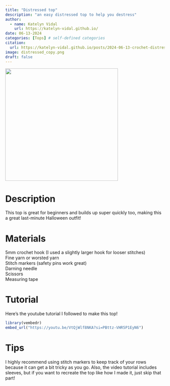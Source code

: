```yaml
---
title: "Distressed top"
description: "an easy distressed top to help you destress"
author:
  - name: Katelyn Vidal
    url: https://katelyn-vidal.github.io/
date: 06-13-2024
categories: [Tops] # self-defined categories
citation: 
  url: https://katelyn-vidal.github.io/posts/2024-06-13-crochet-distressed-blog-post/ 
image: distressed_copy.png
draft: false 
---
```


![](distressed.png){fig-align="center" width="356"}

# Description

This top is great for beginners and builds up super quickly too, making this a great last-minute Halloween outfit!

# Materials

5mm crochet hook (I used a slightly larger hook for looser stitches)\
Fine yarn or worsted yarn\
Stitch markers (safety pins work great)\
Darning needle\
Scissors\
Measuring tape\

# Tutorial

Here's the youtube tutorial I followed to make this top!

```r
library(vembedr)
embed_url("https://youtu.be/VtQjWlf8NKA?si=PBttz-VHR5P1EyN6")
```

# Tips

I highly recommend using stitch markers to keep track of your rows because it can get a bit tricky as you go. Also, the video tutorial includes sleeves, but if you want to recreate the top like how I made it, just skip that part!
